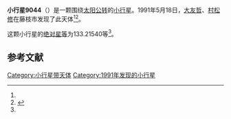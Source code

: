 {{Infobox planet
| bgcolour = #FFFFC0
| name = 9044 Kaoru
| symbol = 
| image = 
| caption = 
| discovery = yes
| discovery_ref = 
| discoverer = [[大友哲|大友哲]]、[[村松修|村松修]]
| discovery_site = [[藤枝市|藤枝市]] 
| discovered = 1991年5月18日
| designations = yes
| mp_name = 
| named_after = 
| alt_names = 1991 KA/ 1984 DF3 / 1987 DG1
| mp_category = [[主带小行星|主带小行星]]
| orbit_ref = <ref name="a">[http://ssd.jpl.nasa.gov/sbdb.cgi?sstr=9044 9044 Kaoru] {{Wayback|url=http://ssd.jpl.nasa.gov/sbdb.cgi?sstr=9044 |date=20140829045304 }}，小行星數據庫瀏覽器（JPL Small-Body Database Browser）－[[美国国家航空航天局|美国国家航空航天局]]喷气推进实验室</ref>
| epoch = 2456400.5 (2013年4月18日更新)
| aphelion = {{convert|2.4658470|AU|km|3|abbr=on|lk=out}}
| perihelion = {{convert|2.0125748|AU|km|3|abbr=on}}
| semimajor = {{convert|2.2392109|AU|km|3|abbr=on}}
| eccentricity = 0.1012125
| period = 1223.885887 [[日|日]]<br />3.35[[儒略年|儒略年]]
| avg_speed = 
| inclination = 4.66004
| asc_node = 106.58139
| mean_anomaly = 
| arg_peri = 133.21540
| satellites = 
| physical_characteristics = yes
| dimensions = 
| mass = 
| density = 
| surface_grav = 
| escape_velocity = 
| sidereal_day = 
| axial_tilt = 
| pole_ecliptic_lat = 
| pole_ecliptic_lon = 
| albedo = 
| temperatures= 
| temp_name1 = 
| mean_temp_1 = 
| max_temp_1 = 
| temp_name2 = 
| max_temp_2 = 
| spectral_type = 
| abs_magnitude = 133.21540
}}

'''小行星9044'''（{{lang-en|9044 Kaoru}}）是一颗围绕[[太阳|太阳]][[公转|公转]]的[[小行星|小行星]]。1991年5月18日，[[大友哲|大友哲]]、[[村松修|村松修]]在藤枝市发现了此天体<ref name="a" /><ref>{{cite news|title=小行星列表|url=http://cfa-www.harvard.edu/iau/lists/NumberedMPs.txt|accessdate=2013-07-08|newspaper=哈佛大学|archive-date=2008-05-17|archive-url=https://web.archive.org/web/20080517010638/http://cfa-www.harvard.edu/iau/lists/NumberedMPs.txt|dead-url=no}}</ref>。

这颗小行星的[[绝对星等|绝对星等]]为133.21540等<ref name="a" />。

==参考文献==
{{reflist}}
{{Minor Planet Number|[[小行星9043|小行星9043]]|[[小行星9045|小行星9045]]}}

{{小天体}}

[[Category:小行星带天体|Category:小行星带天体]]
[[Category:1991年发现的小行星|Category:1991年发现的小行星]]

{{asteroid-stub}}